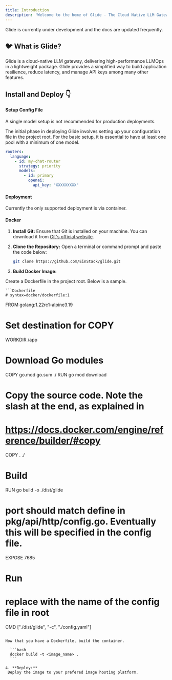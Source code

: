 ```yaml
---
title: Introduction
description: 'Welcome to the home of Glide - The Cloud Native LLM Gateway'
---
```


<Info>
  Glide is currently under development and the docs are updated frequently.
</Info>

## 🐦 What is Glide?

Glide is a cloud-native LLM gateway, delivering high-performance LLMOps in a lightweight package.
Glide provides a simplified way to build application resilience, reduce latency, and manage API keys among many other features.

## Install and Deploy 👇

#### Setup Config File

<Info>
  A single model setup is not recommended for production deployments.
</Info>

The initial phase in deploying Glide involves setting up your configuration file in the project root. For the basic setup, it is essential to have at least one pool with a minimum of one model. 
```yaml
routers:
  language:
    - id: my-chat-router
      strategy: priority
      models:
        - id: primary
          openai:
            api_key: "XXXXXXXXX"
```


#### Deployment

Currently the only supported deployment is via container.

#### Docker

1. **Install Git:**
   Ensure that Git is installed on your machine. You can download it from [Git's official website](https://git-scm.com/).

2. **Clone the Repository:**
   Open a terminal or command prompt and paste the code below:

   ```bash
   git clone https://github.com/EinStack/glide.git
   ```

3. **Build Docker Image:**

  Create a Dockerfile in the project root. Below is a sample.

    ```Dockerfile
    # syntax=docker/dockerfile:1

  FROM golang:1.22rc1-alpine3.19

  # Set destination for COPY
  WORKDIR /app

  # Download Go modules
  COPY go.mod go.sum ./
  RUN go mod download

  # Copy the source code. Note the slash at the end, as explained in
  # https://docs.docker.com/engine/reference/builder/#copy
  COPY . ./

  # Build
  RUN go build -o ./dist/glide

  # port should match define in pkg/api/http/config.go. Eventually this will be specified in the config file.
  EXPOSE 7685 

  # Run 
  # replace with the name of the config file in root
  CMD ["./dist/glide", "-c", "./config.yaml"] 
  ```
  
  Now that you have a Dockerfile, build the container.

    ```bash
    docker build -t <image_name> .
    ```

4. **Deploy:**
   Deploy the image to your prefered image hosting platform.



